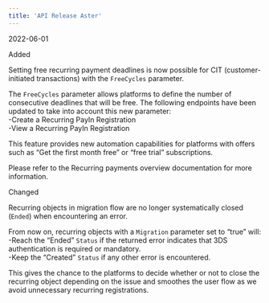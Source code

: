 ```yaml
---  
title: 'API Release Aster'  
---  
```

<span class="date">2022-06-01</span>  
  
  
<div class="pill pill-green">Added</div>  
  

Setting free recurring payment deadlines is now possible for CIT (customer-initiated transactions) with the `FreeCycles` parameter.  

The `FreeCycles` parameter allows platforms to define the number of consecutive deadlines that will be free. The following endpoints have been updated to take into account this new parameter:  
-Create a Recurring PayIn Registration  
-View a Recurring PayIn Registration  

This feature provides new automation capabilities for platforms with offers such as “Get the first month free” or “free trial” subscriptions.  

Please refer to the Recurring payments overview documentation for more information.  
<div class="pill pill-purple">Changed</div>  
  

Recurring objects in migration flow are no longer systematically closed (`Ended`) when encountering an error.  

From now on, recurring objects with a `Migration` parameter set to “true” will:  
-Reach the “Ended” `Status` if the returned error indicates that 3DS authentication is required or mandatory.  
-Keep the “Created” `Status` if any other error is encountered.  

This gives the chance to the platforms to decide whether or not to close the recurring object depending on the issue and smoothes the user flow as we avoid unnecessary recurring registrations.